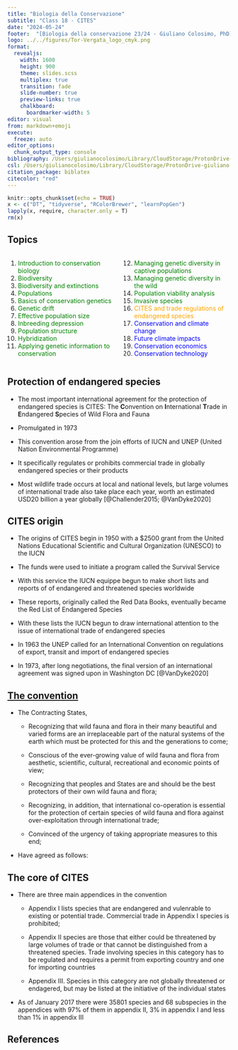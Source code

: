 ```yaml
---
title: "Biologia della Conservazione"
subtitle: "Class 18 - CITES"
date: "2024-05-24"
footer:  "[Biologia della conservazione 23/24 - Giuliano Colosimo, PhD](https://giulianocolosimo.github.io/biologia_della_conservazione_23_24/)"
logo: ../../figures/Tor-Vergata_logo_cmyk.png
format: 
  revealjs:
    width: 1600
    height: 900 
    theme: slides.scss
    multiplex: true
    transition: fade
    slide-number: true
    preview-links: true
    chalkboard: 
      boardmarker-width: 5
editor: visual
from: markdown+emoji
execute:
  freeze: auto
editor_options: 
  chunk_output_type: console
bibliography: /Users/giulianocolosimo/Library/CloudStorage/ProtonDrive-giuliano.colosimo@protonmail.com/manuscripts/literature/bibtex/comprehensive_database.bib
csl: /Users/giulianocolosimo/Library/CloudStorage/ProtonDrive-giuliano.colosimo@protonmail.com/manuscripts/literature/bibtex/apa_5th_edition.csl
citation_package: biblatex
citecolor: "red"
---
```


```r
knitr::opts_chunk$set(echo = TRUE)
x <- c("DT", "tidyverse", "RColorBrewer", "learnPopGen")
lapply(x, require, character.only = T)
rm(x)
```

## Topics

::: columns
::: {.column width="50%"}
1.  [Introduction to conservation biology]{style="color: green;"}
2.  [Biodiversity]{style="color: green;"}
3.  [Biodiversity and extinctions]{style="color: green;"}
4.  [Populations]{style="color: green;"}
5.  [Basics of conservation genetics]{style="color: green;"}
6.  [Genetic drift]{style="color: green;"}
7.  [Effective population size]{style="color: green;"}
8.  [Inbreeding depression]{style="color: green;"}
9.  [Population structure]{style="color: green;"}
10. [Hybridization]{style="color: green;"}
11. [Applying genetic information to conservation]{style="color: green;"}
:::

::: {.column width="50%"}
12. [Managing genetic diversity in captive populations]{style="color: green;"}
13. [Managing genetic diversity in the wild]{style="color: green;"}
14. [Population viability analysis]{style="color: green;"}
15. [Invasive species]{style="color: green;"}
16. [CITES and trade regulations of endangered species]{style="color: orange;"}
17. [Conservation and climate change]{style="color: blue;"}
18. [Future climate impacts]{style="color: blue;"}
19. [Conservation economics]{style="color: blue;"}
20. [Conservation technology]{style="color: blue;"}
:::
:::

## Protection of endangered species

- The most important international agreement for the protection of endangered species is CITES: The **C**onvention on **I**nternational **T**rade in **E**ndangered **S**pecies of Wild Flora and Fauna

- Promulgated in 1973

- This convention arose from the join efforts of IUCN and UNEP (United Nation Environmental Programme)

- It specifically regulates or prohibits commercial trade in globally endangered species or their products

- Most wildlife trade occurs at local and national levels, but large volumes of international trade also take place each year, worth an estimated USD20 billion a year globally [@Challender2015; @VanDyke2020]

## CITES origin

- The origins of CITES begin in 1950 with a $2500 grant from the United Nations Educational Scientific and Cultural Organization (UNESCO) to the IUCN

- The funds were used to initiate a program called the Survival Service

- With this service the IUCN equippe begun to make short lists and reports of of endangered and threatened species worldwide

- These reports, originally called the Red Data Books, eventually became the Red List of Endangered Species

- With these lists the IUCN begun to draw international attention to the issue of international trade of endangered species

- In 1963 the UNEP called for an International Convention on regulations of export, transit and import of endangered species

- In 1973, after long negotiations, the final version of an international agreement was signed upon in Washington DC [@VanDyke2020]

## [The convention](https://drive.proton.me/urls/G400DAM4W8#PRp1rc7OkutD)

- The Contracting States,

    - Recognizing that wild fauna and flora in their many beautiful and varied forms are an irreplaceable part of the natural systems of the earth which must be protected for this and the generations to come;

    - Conscious of the ever-growing value of wild fauna and flora from aesthetic, scientific, cultural, recreational and economic points of view;

    - Recognizing that peoples and States are and should be the best protectors of their own wild fauna and flora;

    - Recognizing, in addition, that international co-operation is essential for the protection of certain species of wild fauna and flora against over-exploitation through international trade;

    - Convinced of the urgency of taking appropriate measures to this end; 

- Have agreed as follows:

## The core of CITES

- There are three main appendices in the convention

    - Appendix I lists species that are endangered and vulenrable to existing or potential trade. Commercial trade in Appendix I species is prohibited;
    
    - Appendix II species are those that either could be threatened by large volumes of trade or that cannot be distinguished from a threatened species. Trade involving species in this category has to be regulated and requires a permit from exporting country and one for importing countries
    
    - Appendix III. Species in this category are not globally threatened or endagered, but may be listed at the initiative of the individual states 
    
- As of January 2017 there were 35801 species and 68 subspecies in the appendices with 97% of them in appendix II, 3% in appendix I and less than 1% in appendix III 

## References